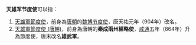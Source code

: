 '''天雄军节度使'''可以指：

#[[天雄軍節度使|天雄軍節度使]]，前身為[[唐朝|唐朝]]的[[魏博节度使|魏博节度使]]，唐天祐元年（904年）改名。
#[[雄武軍節度使|天雄軍節度使 (唐朝)]]，前身為唐朝的'''秦成兩州經略使'''，[[咸通|咸通]]五年（864年）升為節度使，唐末改名'''雄武軍'''。

{{disambig|cat=六字消歧義}}